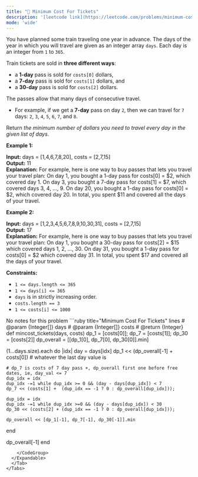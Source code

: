 ```yaml
---
title: "🧀 Minimum Cost For Tickets"
description: '[leetcode link](https://leetcode.com/problems/minimum-cost-for-tickets/description/)'
mode: 'wide'
---
```

<Tabs>
  <Tab title="Question" icon="circle-question" iconType="regular">
    <Card>
      <p>You have planned some train traveling one year in advance. The days of the year in which you will travel are given as an integer array <code>days</code>. Each day is an integer from <code>1</code> to <code>365</code>.</p>  <p>Train tickets are sold in <strong>three different ways</strong>:</p>  <ul>  <li>a <strong>1-day</strong> pass is sold for <code>costs[0]</code> dollars,</li>  <li>a <strong>7-day</strong> pass is sold for <code>costs[1]</code> dollars, and</li>  <li>a <strong>30-day</strong> pass is sold for <code>costs[2]</code> dollars.</li> </ul>  <p>The passes allow that many days of consecutive travel.</p>  <ul>  <li>For example, if we get a <strong>7-day</strong> pass on day <code>2</code>, then we can travel for <code>7</code> days: <code>2</code>, <code>3</code>, <code>4</code>, <code>5</code>, <code>6</code>, <code>7</code>, and <code>8</code>.</li> </ul>  <p>Return <em>the minimum number of dollars you need to travel every day in the given list of days</em>.</p>   <p><strong class="example">Example 1:</strong></p>   <strong>Input:</strong> days = [1,4,6,7,8,20], costs = [2,7,15] <br/> <strong>Output:</strong> 11 <br/> <strong>Explanation:</strong> For example, here is one way to buy passes that lets you travel your travel plan: On day 1, you bought a 1-day pass for costs[0] = $2, which covered day 1. On day 3, you bought a 7-day pass for costs[1] = $7, which covered days 3, 4, ..., 9. On day 20, you bought a 1-day pass for costs[0] = $2, which covered day 20. In total, you spent $11 and covered all the days of your travel.   <p><strong class="example">Example 2:</strong></p>   <strong>Input:</strong> days = [1,2,3,4,5,6,7,8,9,10,30,31], costs = [2,7,15] <br/> <strong>Output:</strong> 17 <br/> <strong>Explanation:</strong> For example, here is one way to buy passes that lets you travel your travel plan: On day 1, you bought a 30-day pass for costs[2] = $15 which covered days 1, 2, ..., 30. On day 31, you bought a 1-day pass for costs[0] = $2 which covered day 31. In total, you spent $17 and covered all the days of your travel.    <p><strong>Constraints:</strong></p>  <ul>  <li><code>1 &lt;= days.length &lt;= 365</code></li>  <li><code>1 &lt;= days[i] &lt;= 365</code></li>  <li><code>days</code> is in strictly increasing order.</li>  <li><code>costs.length == 3</code></li>  <li><code>1 &lt;= costs[i] &lt;= 1000</code></li> </ul> 
    </Card>
  </Tab>
  <Tab title="Solution" icon="lightbulb" iconType="regular" >
    <Card>
      No notes for this problem
</Card>
  <Expandable title="code">
    <CodeGroup dropdown>
```ruby title="Minimum Cost For Tickets" lines
# @param {Integer[]} days
# @param {Integer[]} costs
# @return {Integer}
def mincost_tickets(days, costs)
  dp_1 = [costs[0]]; dp_7 = [costs[1]]; dp_30 = [costs[2]]
  dp_overall = [[dp_1[0], dp_7[0], dp_30[0]].min]

  (1...days.size).each do |idx|
    day = days[idx]
    dp_1 << (dp_overall[-1] + costs[0]) # whatever the last day value is
    
    # dp_7 is costs of 7 day pass +, dp_overall first one before free dates, ie, day_val <= 7
    dup_idx = idx
    dup_idx -=1 while dup_idx >= 0 && (day - days[dup_idx]) < 7
    dp_7 << (costs[1] +  (dup_idx == -1 ? 0 : dp_overall[dup_idx]));

    dup_idx = idx
    dup_idx -=1 while dup_idx >=0 && (day - days[dup_idx]) < 30
    dp_30 << (costs[2] + (dup_idx == -1 ? 0 : dp_overall[dup_idx]));

    dp_overall << [dp_1[-1], dp_7[-1], dp_30[-1]].min
  end
  
  dp_overall[-1]
end
```
    </CodeGroup>
  </Expandable>
  </Tab>
</Tabs>